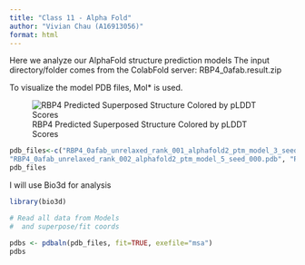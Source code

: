 ```yaml
---
title: "Class 11 - Alpha Fold"
author: "Vivian Chau (A16913056)"
format: html
---
```


Here we  analyze our AlphaFold structure prediction models The input directory/folder comes from the ColabFold server: RBP4_0afab.result.zip

To visualize the model PDB files, Mol* is used. 

![RBP4 Predicted Superposed Structure Colored by pLDDT Scores](RBP4.png)


```r
pdb_files<-c("RBP4_0afab_unrelaxed_rank_001_alphafold2_ptm_model_3_seed_000.pdb",
"RBP4_0afab_unrelaxed_rank_002_alphafold2_ptm_model_5_seed_000.pdb", "RBP4_0afab_unrelaxed_rank_003_alphafold2_ptm_model_4_seed_000.pdb", "RBP4_0afab_unrelaxed_rank_004_alphafold2_ptm_model_1_seed_000.pdb", "RBP4_0afab_unrelaxed_rank_005_alphafold2_ptm_model_2_seed_000.pdb" )
pdb_files
```

I will use Bio3d for analysis
```r
library(bio3d)
```

```r
# Read all data from Models 
#  and superpose/fit coords

pdbs <- pdbaln(pdb_files, fit=TRUE, exefile="msa")
pdbs
```

